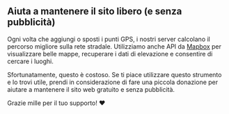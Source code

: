 <script>
</script>

## <HeartHandshake size="18" class="mr-1 inline-block align-baseline" /> Aiuta a mantenere il sito libero (e senza pubblicità)

Ogni volta che aggiungi o sposti i punti GPS, i nostri server calcolano il percorso migliore sulla rete stradale.
Utilizziamo anche API da <a href="https://mapbox.com" target="_blank">Mapbox</a> per visualizzare belle mappe, recuperare i dati di elevazione e consentire di cercare i luoghi.

Sfortunatamente, questo è costoso.
Se ti piace utilizzare questo strumento e lo trovi utile, prendi in considerazione di fare una piccola donazione per aiutare a mantenere il sito web gratuito e senza pubblicità.

Grazie mille per il tuo supporto! ❤️
